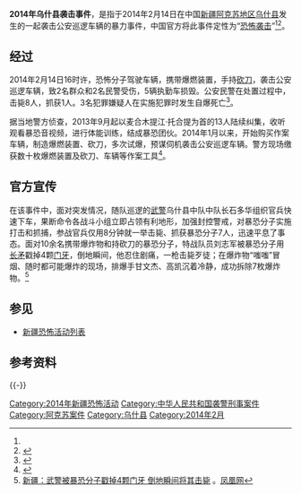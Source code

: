 {{expand|time=2014-02-14T13:25:45+00:00}}
{{UTC+8}}
'''2014年乌什县袭击事件'''，是指于2014年2月14日在中国[[新疆|新疆]][[阿克苏地区|阿克苏地区]][[乌什县|乌什县]]发生的一起袭击公安巡逻车辆的暴力事件，中国官方将此事件定性为“[[恐怖袭击|恐怖袭击]]”<ref name=":0" /><ref>{{Cite web|title=新疆暴恐事件最新消息：乌什县袭警案告破 13人团伙多次试爆|url=https://www.guancha.cn/local/2014_02_16_206375.shtml|accessdate=2020-12-12|author=|date=|format=|work=|publisher=天山网|agency=[[观察者网|观察者网]]|language=zh}}</ref>。

== 经过 ==
2014年2月14日16时许，恐怖分子驾驶车辆，携带爆燃装置，手持[[砍刀|砍刀]]，袭击公安巡逻车辆，致2名群众和2名民警受伤，5辆执勤车损毁。公安民警在处置过程中，击毙8人，抓获1人。3名犯罪嫌疑人在实施犯罪时发生自爆死亡<ref name=":0">{{cite news|language=zh-hans|author=|url=http://news.163.com/14/0214/19/9L2LHPQU0001124J.html|title=数名恐怖分子在新疆制造恐怖袭击时被击毙|publisher=网易|date=2014-02-14|accessdate=2014-02-14|work=|format=|agency=[[新华网|新华网]]|archive-date=2014-03-14|archive-url=https://web.archive.org/web/20140314085237/http://news.163.com/14/0214/19/9L2LHPQU0001124J.html|dead-url=no}}</ref>。

据当地警方侦查，2013年9月起以麦合木提江·托合提为首的13人陆续纠集，收听观看暴恐音视频，进行体能训练，结成暴恐团伙。2014年1月以来，开始购买作案车辆，制造爆燃装置、砍刀，多次试爆，预谋伺机袭击公安巡逻车辆。警方现场缴获数十枚爆燃装置及砍刀、车辆等作案工具<ref>{{cite news| language =zh-hans| author =天山网| url =http://news.sina.com.cn/c/2014-02-16/203529484861.shtml| title =新疆乌什县暴恐袭警案告破| publisher =新浪| date =2014-02-16| accessdate =2014-02-16| archive-date =2019-06-03| archive-url =https://web.archive.org/web/20190603161522/http://news.sina.com.cn/c/2014-02-16/203529484861.shtml| dead-url =no}}</ref>。

== 官方宣传 ==
在该事件中，面对突发情况，随队巡逻的[[武警|武警]]乌什县中队中队长石多华组织官兵快速下车，果断命令各战斗小组立即占领有利地形，加强封控警戒，对暴恐分子实施打击和抓捕，参战官兵仅用8分钟就一举击毙、抓获暴恐分子7人，迅速平息了事态。面对10余名携带爆炸物和持砍刀的暴恐分子，特战队员刘志军被暴恐分子用[[长矛|长矛]]戳掉4颗[[门牙|门牙]]，倒地瞬间，他忍住剧痛，一枪击毙歹徒；在爆炸物“嗤嗤”冒烟、随时都可能爆炸的现场，排爆手甘文杰、高凯沉着冷静，成功拆除7枚爆炸物。<ref>[http://news.ifeng.com/a/20140726/41319917_0.shtml 新疆：武警被暴恐分子戳掉4颗门牙 倒地瞬间将其击毙] {{Wayback|url=http://news.ifeng.com/a/20140726/41319917_0.shtml |date=20141125155133 }}。[[凤凰网|凤凰网]]</ref>

== 参见 ==

* [[新疆恐怖活動列表|新疆恐怖活动列表]]

== 参考资料 ==
{{Reflist}}

{{-}}
{{新疆維吾爾自治區暴力恐怖活動}}

{{DEFAULTSORT:W}}
[[Category:2014年新疆恐怖活动|Category:2014年新疆恐怖活动]]
[[Category:中华人民共和国袭警刑事案件|Category:中华人民共和国袭警刑事案件]]
[[Category:阿克苏案件|Category:阿克苏案件]]
[[Category:乌什县|Category:乌什县]]
[[Category:2014年2月|Category:2014年2月]]